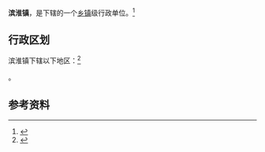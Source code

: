 {{中国乡级行政区|32/09/22/109/000}}

'''滨淮镇'''，是{{PRC admin/fullname|32/09/22/109/000|3}}下辖的一个[[乡镇|乡镇]]级行政单位。<ref>{{PRC admin/ref sgc|{{PRC admin/parent|32/09/22/109/000}}}}</ref>

== 行政区划 ==

滨淮镇下辖以下地区：<ref>{{PRC admin/ref sgc|32/09/22/109/000}}</ref>

{{PRC admin/children|32/09/22/109/000}}。

== 参考资料 ==

{{reflist}}

{{行政区划小作品}}
{{PRC admin/navcat|32/09/22/109/000}}